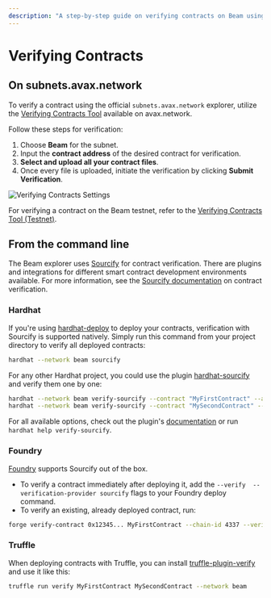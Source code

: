 ```yaml
---
description: "A step-by-step guide on verifying contracts on Beam using the official subnets.avax.network explorer."
---
```


# Verifying Contracts

## On subnets.avax.network

To verify a contract using the official `subnets.avax.network` explorer, utilize the [Verifying Contracts Tool](https://subnets.avax.network/tools/verify-contract) available on avax.network.

Follow these steps for verification:

1. Choose **Beam** for the subnet.
2. Input the **contract address** of the desired contract for verification.
3. **Select and upload all your contract files**.
4. Once every file is uploaded, initiate the verification by clicking **Submit Verification**.

![Verifying Contracts Settings](/contract-verification-settings.png)

For verifying a contract on the Beam testnet, refer to the [Verifying Contracts Tool (Testnet)](https://subnets-test.avax.network/tools/verify-contract?chainId=13337).

## From the command line

The Beam explorer uses [Sourcify](https://sourcify.dev) for contract verification. There are plugins and integrations for different smart contract development environments available.
For more information, see the [Sourcify documentation](https://docs.sourcify.dev/docs/how-to-verify) on contract verification.

### Hardhat

If you're using [hardhat-deploy](https://github.com/wighawag/hardhat-deploy) to deploy your contracts, verification with Sourcify is supported natively. Simply run this command from your project directory to verify all deployed contracts:

```bash
hardhat --network beam sourcify
```

For any other Hardhat project, you could use the plugin [hardhat-sourcify](https://github.com/xtools-at/hardhat-sourcify) and verify them one by one:

```bash
hardhat --network beam verify-sourcify --contract "MyFirstContract" --address 0x12345...
hardhat --network beam verify-sourcify --contract "MySecondContract" --address 0x23456...
```

For all available options, check out the plugin's [documentation](https://github.com/xtools-at/hardhat-sourcify) or run `hardhat help verify-sourcify`.

### Foundry

[Foundry](https://book.getfoundry.sh/) supports Sourcify out of the box.

- To verify a contract immediately after deploying it, add the `--verify  --verification-provider sourcify` flags to your Foundry deploy command.
- To verify an existing, already deployed contract, run:

```bash
forge verify-contract 0x12345... MyFirstContract --chain-id 4337 --verifier sourcify
```

### Truffle

When deploying contracts with Truffle, you can install [truffle-plugin-verify](https://github.com/rkalis/truffle-plugin-verify) and use it like this:

```bash
truffle run verify MyFirstContract MySecondContract --network beam
```
